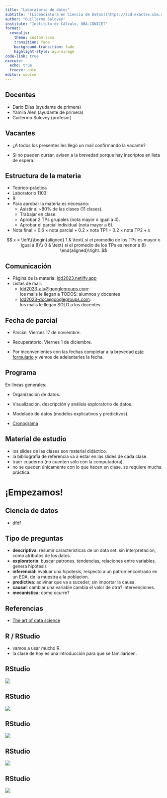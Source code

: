 ```yaml
---
title: "Laboratorio de datos"
subtitle: "[Licenciatura en Ciencia de Datos](https://lcd.exactas.uba.ar/)"
author: "Guillermo Solovey"
institute: "Instituto de Cálculo, UBA-CONICET"
format:
  revealjs:
    theme: custom.scss
    transition: fade
    background-transition: fade
    highlight-style: ayu-mirage
code-link: true
execute:
  echo: true
  freeze: auto
editor: source
---
```


## Docentes

-   Dario Elías (ayudante de primera)
-   Yamila Alen (ayudante de primera)
-   Guillermo Solovey (profesor)

## Vacantes

-   ¿A todos los presentes les llegó un mail confirmando la vacante?

-   Si no pueden cursar, avisen a la brevedad porque hay inscriptos en lista de espera.

## Estructura de la materia

-   Teórico-práctica
-   Laboratorio 1103!
-   R
-   Para aprobar la materia es necesario:
    -   Asistir al \~80% de las clases (11 clases).
    -   Trabajar en clase.
    -   Aprobar 2 TPs grupales (nota mayor o igual a 4).
    -   Aprobar el parcial individual (nota mayor a 6).
-   Nota final = $0.6 \times \text{nota parcial} + 0.2 \times \text{nota TP1} + 0.2 \times \text{nota TP2} + x$

$$ 
x = \left\{\begin{aligned}
          1 & \text{ si el promedio de los TPs es mayor o igual a 8}\\
          0 & \text{ si el promedio de los TPs es menor a 8}
        \end{aligned}\right.
$$

## Comunicación

-   Página de la materia: [ldd2023.netlify.app](https://ldd2023.netlify.app/)
-   Listas de mail:
    -   [ldd2023-alu\@googlegroups.com](mailto:ldd2023-alu@googlegroups.com): <br>los mails le llegan a TODOS: alumnos y docentes
    -   [ldd2023-doc\@googlegroups.com](mailto:ldd2023-doc@googlegroups.com): <br>los mails le llegan SÓLO a los docentes

## Fecha de parcial

-   Parcial. Viernes 17 de noviembre.

-   Recuperatorio. Viernes 1 de diciembre.

-   Por inconvenientes con las fechas completar a la brevedad [este formulario](https://forms.gle/GAYh2gWBPBkieLXh6) y vemos de adelantarles la fecha.

## Programa

En líneas generales:

-   Organización de datos.

-   Visualización, descripción y análisis exploratorio de datos.

-   Modelado de datos (modelos explicativos y predictivos).

-   <a href="https://ldd2023.netlify.app/cronograma.html" target="_blank"> Cronograma</a>

## Material de estudio

-   los slides de las clases son material didáctico.
-   la bibliografía de referencia va a estar en las slides de cada clase.
-   traer cuaderno (no cuenten sólo con la computadora).
-   no se queden únicamente con lo que hacen en clase. se requiere mucha práctica.

# ¡Empezamos!

## Ciencia de datos
- dfdf

## Tipo de preguntas

::: incremental
-   **descriptiva**: resumir caracteristicas de un data set. sin interpretación, como atributos de los datos.
-   **exploratorio**: buscar patrones, tendencias, relaciones entre variables. genera hipotesis
-   **inferencial**: evaluar una hipotesis, respecto a un patron encontrado en un EDA. de la muestra a la poblacion.
-   **predictiva**: adivinar que va a suceder, sin importar la causa.
-   **causal**: cambiar una variable cambia el valor de otra? intervenciones.
-   **mecanistica**: como ocurre?
:::


## Referencias
- [The art of data science](https://bookdown.org/rdpeng/artofdatascience/types-of-questions.html)


## R / RStudio

-   vamos a usar mucho R.
-   la clase de hoy es una introducción para que se familiaricen.

## RStudio

![](figs/RStudio-screenshot-00.png)

## RStudio

![](figs/RStudio-screenshot-01.png)

## RStudio

![](figs/RStudio-screenshot-02.png)

## RStudio

![](figs/RStudio-screenshot-03.png)

## RStudio

![](figs/RStudio-screenshot-04.png)
